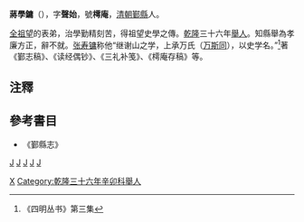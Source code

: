 '''蔣學鏞'''（{{bd|?||?||}}），字'''聲始'''，號'''樗庵'''，[[清朝|清朝]][[鄞縣|鄞縣]]人。

[[全祖望|全祖望]]的表弟，治學勤精刻苦，得祖望史學之傳。[[乾隆|乾隆]]三十六年[[舉人|舉人]]。知縣舉為孝廉方正，辭不就。[[张寿镛|张寿镛]]称他“继谢山之学，上承万氏（[[万斯同|万斯同]]），以史学名。”<ref>《四明丛书》第三集</ref>著《鄞志稿》、《读经偶钞》、《三礼补笺》、《樗庵存稿》等。

==注釋==
<references/>

==參考書目==
* 《鄞縣志》

[[category:清朝歷史學家|J]]
[[category:谢山学派|J]]
[[category:浙东史学|J]]
[[category:鄞县人|J]]
[[category:全祖望|J]]
[[Category:蔣姓|X]]
[[Category:乾隆三十六年辛卯科舉人|Category:乾隆三十六年辛卯科舉人]]